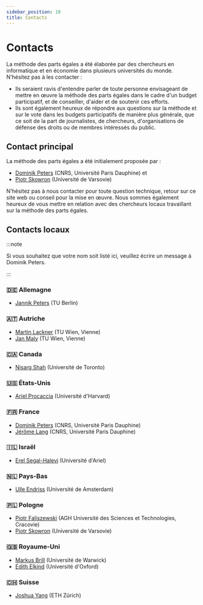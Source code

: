 ```yaml
---
sidebar_position: 10
title: Contacts
---
```


# Contacts

La méthode des parts égales a été élaborée par des chercheurs en informatique et en économie dans plusieurs universités du monde. N'hésitez pas à les contacter :

* Ils seraient ravis d'entendre parler de toute personne envisageant de mettre en œuvre la méthode des parts égales dans le cadre d'un budget participatif, et de conseiller, d'aider et de soutenir ces efforts.
* Ils sont également heureux de répondre aux questions sur la méthode et sur le vote dans les budgets participatifs de manière plus générale, que ce soit de la part de journalistes, de chercheurs, d'organisations de défense des droits ou de membres intéressés du public.

## Contact principal

La méthode des parts égales a été initialement proposée par :
* [Dominik Peters](https://dominik-peters.de) (CNRS, Université Paris Dauphine) et 
* [Piotr Skowron](https://www.mimuw.edu.pl/~ps219737/) (Université de Varsovie) 

N'hésitez pas à nous contacter pour toute question technique, retour sur ce site web ou conseil pour la mise en œuvre. Nous sommes également heureux de vous mettre en relation avec des chercheurs locaux travaillant sur la méthode des parts égales.

## Contacts locaux

:::note

Si vous souhaitez que votre nom soit listé ici, veuillez écrire un message à Dominik Peters.

:::

### 🇩🇪 Allemagne

* [Jannik Peters](https://sites.google.com/view/jannikpeters) (TU Berlin)

### 🇦🇹 Autriche

* [Martin Lackner](http://martin.lackner.xyz/) (TU Wien, Vienne)
* [Jan Maly](https://janmaly.de/) (TU Wien, Vienne)

### 🇨🇦 Canada

* [Nisarg Shah](https://www.cs.toronto.edu/~nisarg/index.html) (Université de Toronto)

### 🇺🇸 États-Unis

* [Ariel Procaccia](http://procaccia.info/) (Université d'Harvard)

### 🇫🇷 France

* [Dominik Peters](https://dominik-peters.de) (CNRS, Université Paris Dauphine)
* [Jérôme Lang](https://www.lamsade.dauphine.fr/~lang/) (CNRS, Université Paris Dauphine)

### 🇮🇱 Israël

* [Erel Segal-Halevi](http://erelsgl.github.io/) (Université d'Ariel)

### 🇳🇱 Pays-Bas

* [Ulle Endriss](https://staff.science.uva.nl/u.endriss/) (Université de Amsterdam)

### 🇵🇱 Pologne

* [Piotr Faliszewski](https://home.agh.edu.pl/~faliszew/) (AGH Université des Sciences et Technologies, Cracovie)
* [Piotr Skowron](https://www.mimuw.edu.pl/~ps219737/) (Université de Varsovie)

### 🇬🇧 Royaume-Uni

* [Markus Brill](https://sites.google.com/site/brillmarkus/home) (Université de Warwick)
* [Edith Elkind](https://www.cs.ox.ac.uk/people/edith.elkind/) (Université d'Oxford)

### 🇨🇭 Suisse

* [Joshua Yang](https://democracy.dsi.uzh.ch/member/joshua-yang/) (ETH Zürich)